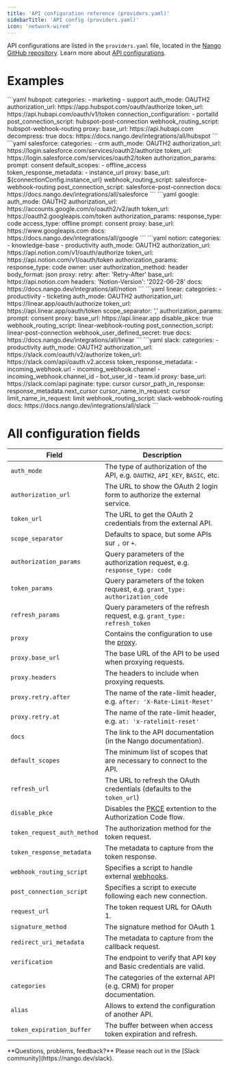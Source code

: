 ```yaml
---
title: 'API configuration reference (providers.yaml)'
sidebarTitle: 'API config (providers.yaml)'
icon: 'network-wired'
---
```


API configurations are listed in the `providers.yaml` file, located in the [Nango GitHub repository](https://github.com/NangoHQ/nango/blob/master/packages/shared/providers.yaml). Learn more about [API configurations](/understand/concepts/integrations#api-configurations).

# Examples

<Tabs>

<Tab title="Hubspot">
```yaml
hubspot:
    categories:
        - marketing
        - support
    auth_mode: OAUTH2
    authorization_url: https://app.hubspot.com/oauth/authorize
    token_url: https://api.hubapi.com/oauth/v1/token
    connection_configuration:
        - portalId
    post_connection_script: hubspot-post-connection
    webhook_routing_script: hubspot-webhook-routing
    proxy:
        base_url: https://api.hubapi.com
        decompress: true
    docs: https://docs.nango.dev/integrations/all/hubspot
```

</Tab>

<Tab title="Salesforce">
```yaml
salesforce:
    categories:
        - crm
    auth_mode: OAUTH2
    authorization_url: https://login.salesforce.com/services/oauth2/authorize
    token_url: https://login.salesforce.com/services/oauth2/token
    authorization_params:
        prompt: consent
    default_scopes:
        - offline_access
    token_response_metadata:
        - instance_url
    proxy:
        base_url: ${connectionConfig.instance_url}
    webhook_routing_script: salesforce-webhook-routing
    post_connection_script: salesforce-post-connection
    docs: https://docs.nango.dev/integrations/all/salesforce
```

</Tab>

<Tab title="Google">
```yaml
google:
    auth_mode: OAUTH2
    authorization_url: https://accounts.google.com/o/oauth2/v2/auth
    token_url: https://oauth2.googleapis.com/token
    authorization_params:
        response_type: code
        access_type: offline
        prompt: consent
    proxy:
        base_url: https://www.googleapis.com
    docs: https://docs.nango.dev/integrations/all/google
```

</Tab>

<Tab title="Notion">
```yaml
notion:
    categories:
        - knowledge-base
        - productivity
    auth_mode: OAUTH2
    authorization_url: https://api.notion.com/v1/oauth/authorize
    token_url: https://api.notion.com/v1/oauth/token
    authorization_params:
        response_type: code
        owner: user
    authorization_method: header
    body_format: json
    proxy:
        retry:
            after: 'Retry-After'
        base_url: https://api.notion.com
        headers:
            'Notion-Version': '2022-06-28'
    docs: https://docs.nango.dev/integrations/all/notion
```

</Tab>

<Tab title="Linear">
```yaml
linear:
    categories:
        - productivity
        - ticketing
    auth_mode: OAUTH2
    authorization_url: https://linear.app/oauth/authorize
    token_url: https://api.linear.app/oauth/token
    scope_separator: ','
    authorization_params:
        prompt: consent
    proxy:
        base_url: https://api.linear.app
    disable_pkce: true
    webhook_routing_script: linear-webhook-routing
    post_connection_script: linear-post-connection
    webhook_user_defined_secret: true
    docs: https://docs.nango.dev/integrations/all/linear
```

</Tab>

<Tab title="Slack">
```yaml
slack:
    categories:
        - productivity
    auth_mode: OAUTH2
    authorization_url: https://slack.com/oauth/v2/authorize
    token_url: https://slack.com/api/oauth.v2.access
    token_response_metadata:
        - incoming_webhook.url
        - incoming_webhook.channel
        - incoming_webhook.channel_id
        - bot_user_id
        - team.id
    proxy:
        base_url: https://slack.com/api
        paginate:
            type: cursor
            cursor_path_in_response: response_metadata.next_cursor
            cursor_name_in_request: cursor
            limit_name_in_request: limit
    webhook_routing_script: slack-webhook-routing
    docs: https://docs.nango.dev/integrations/all/slack
```

</Tab>

</Tabs>

# All configuration fields

| Field | Description |
| - | - | 
| `auth_mode` | The type of authorization of the API, e.g. `OAUTH2`, `API_KEY`, `BASIC`, etc. |
| `authorization_url` | The URL to show the OAuth 2 login form to authorize the external service. |
| `token_url` | The URL to get the OAuth 2 credentials from the external API.  |
| `scope_separator` | Defaults to space, but some APIs sur `,` or `+`. |
| `authorization_params` | Query parameters of the authorization request, e.g. `response_type: code` |
| `token_params` | Query parameters of the token request, e.g. `grant_type: authorization_code` |
| `refresh_params` | Query parameters of the refresh request, e.g. `grant_type: refresh_token` |
| `proxy` | Contains the configuration to use the [proxy]().  |
| `proxy.base_url` | The base URL of the API to be used when proxying requests. |
| `proxy.headers` | The headers to include when proxying requests.  |
| `proxy.retry.after` | The name of the rate-limit header, e.g. `after: 'X-Rate-Limit-Reset'` |
| `proxy.retry.at` | The name of the rate-limit header, e.g. `at: 'x-ratelimit-reset'` |
| `docs` | The link to the API documentation (in the Nango documentation). |
| `default_scopes` | The minimum list of scopes that are necessary to connect to the API. |
| `refresh_url` | The URL to refresh the OAuth credentials (defaults to the `token_url`) |
| `disable_pkce` | Disables the [PKCE](https://oauth.net/2/pkce/) extention to the Authorization Code flow. |
| `token_request_auth_method` | The authorization method for the token request. |
| `token_response_metadata` | The metadata to capture from the token response. |
| `webhook_routing_script` | Specifies a script to handle external [webhooks](/understand/concepts/webhooks). |
| `post_connection_script` | Specifies a script to execute following each new connection. |
| `request_url` | The token request URL for OAuth 1. |
| `signature_method` | The signature method for OAuth 1 |
| `redirect_uri_metadata` | The metadata to capture from the callback request. |
| `verification` | The endpoint to verify that API key and Basic credentials are valid. |
| `categories` | The categories of the external API (e.g. CRM) for proper documentation. |
| `alias` | Allows to extend the configuration of another API. |
| `token_expiration_buffer` | The buffer between when access token expiration and refresh. |


<Tip>
**Questions, problems, feedback?** Please reach out in the [Slack community](https://nango.dev/slack).
</Tip>